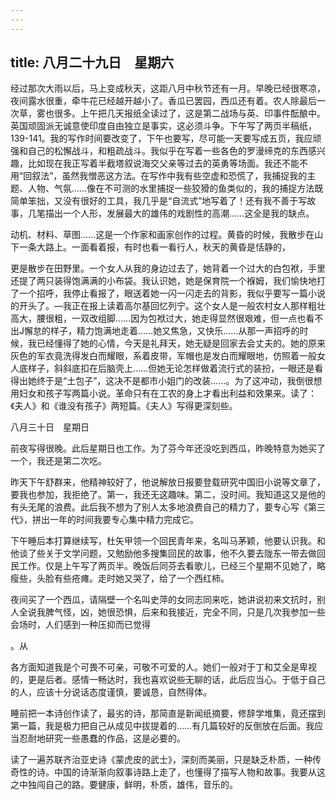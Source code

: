 ```yaml
---
---
---
```

title: 八月二十九日　星期六
---




经过那次大雨以后，马上变成秋天，这距八月中秋节还有一月。早晚已经很寒凉，夜间露水很重，牵牛花已经越开越小了。香瓜已罢园，西瓜还有着。农人除最后一次草，雾也很多。上午把几天报纸全读过了，这是第二战场与英、印事件酝酿中。英国顽固派无诚意使印度自由独立是事实，这必须斗争。下午写了两页半稿纸，139-141。我的写作时间要改变了，下午也要写，尽可能一天要写成五页，我应顽强和自己的松懈战斗，和粗疏战斗。我似乎在写着一些各色的罗漫缔克的东西感兴趣，比如现在我正写着半截塔叙说海交父亲等过去的英勇等场面。我还不能不用“回叙法”，虽然我憎恶这方法。在写作中我有些空虚和恐慌了，我捕捉我的主题、人物、气氛……像在不可测的水里捕捉一些狡猾的鱼类似的，我的捕捉方法既简单笨拙，又没有很好的工具，我几乎是“自流式”地写着了！还有我不善于写故事，几笔描出一个人形，发展最大的雄伟的戏剧性的高潮……这全是我的缺点。

动机、材料、草图……这是一个作家和画家创作的过程。黄昏的时候，我散步在山下一条大路上。一面看着报，有时也看一看行人，秋天的黄昏是恬静的，

更是散步在田野里。一个女人从我的身边过去了，她背着一个过大的白包袱，手里还提了两只装得饱满满的小布袋。我认识她，她是保育院一个褓姆，我们愉快地打了一个招呼，我停止看报了，眼送着她一闪一闪走去的背影，我似乎要写一篇小说的开头了。―我正在报上读着高尔基回忆列宁。这个女人是一般农村女人那样粗壮高大，腰很粗，一双改组脚……因为包袱过大，她走得显然很艰难，但一点也看不出J懈怠的样子，精力饱满地走着……她又焦急，又快乐……从那一声招呼的时候，我已经懂得了她的心情，今天是礼拜天，她无疑是回家去会丈夫的。她的原来灰色的军衣竟洗得发白而耀眼，系着皮带，军帽也是发白而耀眼地，仿照着一般女人底样子，斜斜底扣在后脑壳上……但她无论怎样做着流行式的装扮，一眼还是看得出她终于是“土包子”，这决不是都市小姐门的改装……。为了这冲动，我倒很想用妇女和孩子写两篇小说。革命只有在工农的身上才看出利益和效果来。读了：《夫人》和《谁没有孩子》两短篇。《夫人》写得更深刻些。





八月三十日　星期日


前夜写得很晚。此后星期日也工作。为了芬今年还没吃到西瓜，昨晚特意为她买了一个，我还是第二次吃。

昨天下午舒群来，他精神较好了，他说解放日报要登载研究中国旧小说等文章了，要我也参加，我拒绝了。第一，我还无这趣味。第二，没时间。我知道这又是他的有头无尾的浪费。此后我不想为了别人太多地浪费自己的精力了，要专心写《第三代》，拼出一年的时间我要专心集中精力完成它。

下午睡后本打算继续写，杜矢甲领一个回民青年来，名叫马茅颖，他要认识我。和他谈了些关于文学问题，又勉励他多搜集回民的故事，他不久要去陇东一带去做回民工作。仅是上午写了两页半。晚饭后同芬去看歌儿，已经三个星期不见她了，略瘦些，头脸有些疮瘫。走时她又哭了，给了一个西红柿。

夜间买了一个西瓜，请隔壁一个名叫史萍的女同志同来吃，她讲说初来文抗时，别人全说我脾气怪，凶，她很恐惧，后来和我接近，完全不同，只是几次我参加一些会场时，人们感到一种压抑而已觉得

。从

各方面知道我是个可畏不可亲，可敬不可爱的人。她们一般对于丁和艾全是卑视的，更是后者。感情一畅达时，我也喜欢说些无聊的话，此后应当心。于低于自己的人，应该十分说话态度谨慎，要诚恳，自然得体。

睡前把一本诗创作读了，最劣的诗，那简直是新闻纸摘要，修辞学堆集，竟还摆到第一篇，我是极力把自己从成见中拔提着的……有几篇较好的反倒放在后面。我应当忍耐地研究一些愚蠢的作品，这是必要的。

读了一遍苏联齐治亚史诗《蒙虎皮的武士》，深刻而美丽，只是缺乏朴质，一种传奇性的诗。中国的诗渐渐向叙事诗路上走了，也懂得了描写人物和故事。我要从这之中独闯自己的路。要健康，鲜明，朴质，雄伟，音乐的。